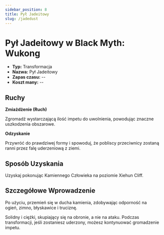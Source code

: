 ```yaml
---
sidebar_position: 8
title: Pył Jadeitowy
slug: /jadedust
---
```


# Pył Jadeitowy w Black Myth: Wukong

- **Typ:** Transformacja
- **Nazwa:** Pył Jadeitowy
- **Zapas czasu:** --
- **Koszt many:** --

## Ruchy

**Zmiażdżenie (Ruch)**

Zgromadź wystarczającą ilość impetu do uwolnienia, powodując znaczne uszkodzenia obszarowe.

**Odzyskanie**

Przywróć do prawdziwej formy i spowoduj, że pobliscy przeciwnicy zostaną ranni przez falę uderzeniową z ziemi.

## Sposób Uzyskania

Uzyskaj pokonując Kamiennego Człowieka na poziomie Xiehun Cliff.

## Szczegółowe Wprowadzenie

Po użyciu, przemień się w ducha kamienia, zdobywając odporność na ogień, zimno, błyskawice i truciznę.

Solidny i ciężki, skupiający się na obronie, a nie na ataku. Podczas transformacji, jeśli zostaniesz uderzony, możesz kontynuować gromadzenie impetu.